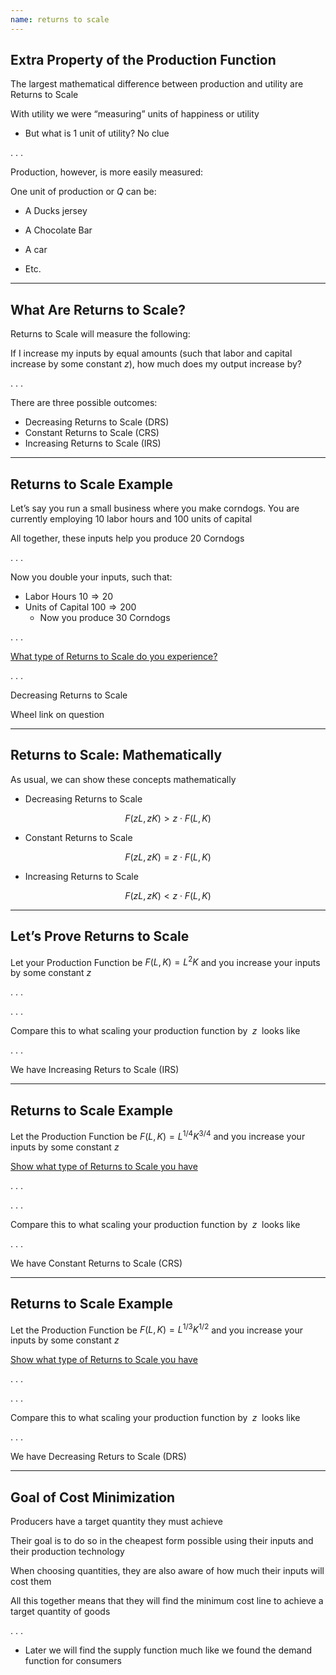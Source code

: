 ```yaml
---
name: returns to scale
---
```


## Extra Property of the Production Function

The largest mathematical difference between production and utility are [Returns to Scale]{.hi}

With utility we were "measuring" units of happiness or utility

- But what is 1 unit of utility? No clue

. . . 

Production, however, is more easily measured:

One unit of production or $Q$ can be:

- A Ducks jersey

- A Chocolate Bar

- A car

- Etc.

---

## What Are Returns to Scale?

[Returns to Scale]{.hi} will measure the following:

If I [increase my inputs by equal amounts (such that labor and capital increase by some constant $z$)]{.h}, how much does my [output increase by]{.h}?

. . .

There are three possible outcomes:

::: {.incremental}
- Decreasing Returns to Scale (DRS)
- Constant Returns to Scale (CRS)
- Increasing Returns to Scale (IRS)
:::

---

## Returns to Scale Example

Let's say you run a small business where you make corndogs. You are currently employing 10 [labor hours]{.hi} and 100 [units of capital]{.hi}

All together, these inputs help you produce 20 Corndogs

. . .

Now you double your inputs, such that:

::: {.incremental}
- Labor Hours $10 \Rightarrow 20$
- Units of Capital $100 \Rightarrow 200$
    - Now you produce 30 Corndogs
:::

. . . 

[What type of Returns to Scale do you experience?](https://wheelofnames.com/){.note .hi .align-center}

. . . 

[Decreasing Returns to Scale]{.hi .align-center}

::: {.notes}
Wheel link on question
:::

---

## Returns to Scale: Mathematically

As usual, we can show these concepts mathematically

::: {.fragment}
- [Decreasing Returns to Scale]{.hi .align-center}

$$
    F(zL,zK) > z \cdot F(L,K)
$$
:::

::: {.fragment}
- [Constant Returns to Scale]{.hi .align-center}

$$
    F(zL,zK) = z \cdot F(L,K)
$$
:::

::: {.fragment}
- [Increasing Returns to Scale]{.hi .align-center}

$$
    F(zL,zK) < z \cdot F(L,K)
$$
:::

---

## Let's Prove Returns to Scale

Let your Production Function be $F(L,K) = L^{2}K$ and you increase your inputs by some constant $z$

. . . 

\begin{align*}
    F(zL,zK) &= (zL)^{2} \cdot zK \\
    &= \color{red}{z^{2}}L^{2} \cdot \color{red}{z}K \\
    &= \color{red}{z^{3}} \cdot L^{2} K
\end{align*}

. . .

[Compare this to what scaling your production function by $\; z \;$ looks like]{.hi .align-center .note}

\begin{align*}
    z^{3} \cdot L^{2}K > z \cdot L^{2}K
\end{align*}

. . . 

[We have Increasing Returs to Scale (IRS)]{.hi .align-center}

---

## Returns to Scale Example {.smaller}

Let the Production Function be $F(L,K) = L^{1/4}K^{3/4}$ and you increase your inputs by some constant $z$

[Show what type of Returns to Scale you have](https://wheelofnames.com/){.note .hi}

. . .

\begin{align*}
    F(zL,zK) &= (zL)^{1/4} (zK)^{3/4} \\ 
    &= \color{red}{z^{1/4}}L^{1/4} \cdot \color{red}{z^{3/4}}K^{3/4} \\ 
    &= \color{red}{z^{1/4}}\color{red}{z^{3/4}}L^{1/4}K^{3/4} \\
    &= \color{red}{z} \cdot L^{1/4}K^{3/4}
\end{align*}

. . .

[Compare this to what scaling your production function by $\; z \;$ looks like]{.hi .align-center .note}

\begin{align*}
    z \cdot L^{1/4}K^{3/4} = z \cdot L^{1/4}K^{3/4}
\end{align*}

. . . 

[We have Constant Returns to Scale (CRS)]{.hi .align-center}

--- 

## Returns to Scale Example

Let the Production Function be $F(L,K) = L^{1/3}K^{1/2}$ and you increase your inputs by some constant $z$

[Show what type of Returns to Scale you have](https://wheelofnames.com/){.note .hi}

. . . 

\begin{align*}
    F(zL,zK) &= (zL)^{1/3}(zK)^{1/2} \\ 
    &= \color{red}{z^{1/3}}L^{1/3} \cdot \color{red}{z^{1/2}}K^{1/2} \\ 
    &= \color{red}{z^{5/6}} \cdot L^{1/3}K^{1/2}
\end{align*}

. . .

[Compare this to what scaling your production function by $\; z \;$ looks like]{.hi .align-center .note}

\begin{align*}
    z^{5/6} \cdot L^{1/3}K^{1/2} < z \cdot L^{1/3}K^{1/2}
\end{align*}

. . . 

[We have Decreasing Returs to Scale (DRS)]{.hi .align-center}

---

## Goal of Cost Minimization

Producers have a target quantity they must achieve

Their goal is to do so in the cheapest form possible using their inputs and their production technology

When choosing quantities, they are also aware of how much their inputs will cost them

All this together means that they will find the [minimum cost line]{.hi} to achieve a target quantity of goods

. . . 

- Later we will find the supply function much like we found the demand function for consumers